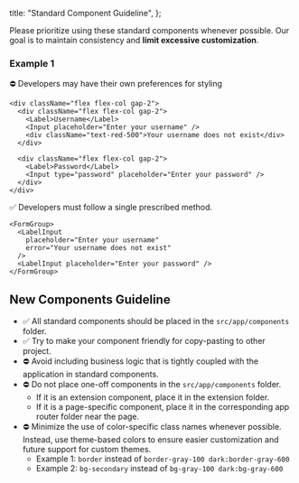 
  title: "Standard Component Guideline",
};

<DocContent title="Guideline" group="Standard Components">

Please prioritize using these standard components whenever possible. Our goal is to maintain consistency and **limit excessive customization**.

### Example 1

⛔ Developers may have their own preferences for styling

```tsx
<div className="flex flex-col gap-2">
  <div className="flex flex-col gap-2">
    <Label>Username</Label>
    <Input placeholder="Enter your username" />
    <div className="text-red-500">Your username does not exist</div>
  </div>

  <div className="flex flex-col gap-2">
    <Label>Password</Label>
    <Input type="password" placeholder="Enter your password" />
  </div>
</div>
```

✅ Developers must follow a single prescribed method.

```tsx
<FormGroup>
  <LabelInput
    placeholder="Enter your username"
    error="Your username does not exist"
  />
  <LabelInput placeholder="Enter your password" />
</FormGroup>
```

## New Components Guideline

- ✅ All standard components should be placed in the `src/app/components` folder.
- ✅ Try to make your component friendly for copy-pasting to other project.
- ⛔ Avoid including business logic that is tightly coupled with the application in standard components.
- ⛔ Do not place one-off components in the `src/app/components` folder.
  - If it is an extension component, place it in the extension folder.
  - If it is a page-specific component, place it in the corresponding app router folder near the page.
- ⛔ Minimize the use of color-specific class names whenever possible.
  Instead, use theme-based colors to ensure easier customization and future support for custom themes.
  - Example 1: `border` instead of `border-gray-100 dark:border-gray-600`
  - Example 2: `bg-secondary` instead of `bg-gray-100 dark:bg-gray-600`

</DocContent>
